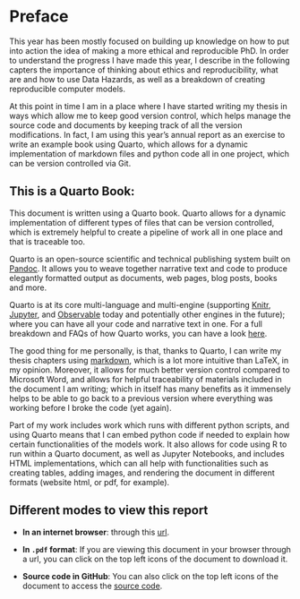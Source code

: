 # Preface {.unnumbered}

This year has been mostly focused on building up knowledge on how to put into action the idea of making a more ethical and reproducible PhD. In order to understand the progress I have made this year, I describe in the following capters the importance of thinking about ethics and reproducibility, what are and how to use Data Hazards, as well as a breakdown of creating reproducible computer models.

At this point in time I am in a place where I have started writing my thesis in ways which allow me to keep good version control, which helps manage the source code and documents by keeping track of all the version modifications. In fact, I am using this year's annual report as an exercise to write an example book using Quarto, which allows for a dynamic implementation of markdown files and python code all in one project, which can be version controlled via Git. 


## This is a Quarto Book:

This document is written using a Quarto book. Quarto allows for a dynamic implementation of different types of files that can be version controlled, which is extremely helpful to create a pipeline of work all in one place and that is traceable too. 

Quarto is an open-source scientific and technical publishing system built on [Pandoc](https://pandoc.org/). It allows you to weave together narrative text and code to produce elegantly formatted output as documents, web pages, blog posts, books and more. 

Quarto is at its core multi-language and multi-engine (supporting [Knitr](https://yihui.org/knitr/), [Jupyter](https://jupyter.org/), and [Observable](https://quarto.org/docs/computations/ojs.html) today and potentially other engines in the future); where you can have all your code and narrative text in one. For a full breakdown and FAQs of how Quarto works, you can have a look [here](https://quarto.org/docs/faq/rmarkdown.html).

The good thing for me personally, is that, thanks to Quarto, I can write my thesis chapters using [markdown](https://www.markdownguide.org/getting-started/), which is a lot more intuitive than LaTeX, in my opinion. Moreover, it allows for much better version control compared to Microsoft Word, and allows for helpful traceability of materials included in the document I am writing; which in itself has many benefits as it immensely helps to be able to go back to a previous version where everything was working before I broke the code (yet again).

Part of my work includes work which runs with different python scripts, and using Quarto means that I can embed python code if needed to explain how certain functionalities of the models work. It also allows for code using R to run within a Quarto document, as well as Jupyter Notebooks, and includes HTML implementations, which can all help with functionalities such as creating tables, adding images, and rendering the document in different formats (website html, or pdf, for example).

## Different modes to view this report
- **In an internet browser**: through this [url](https://susana465.quarto.pub/3rd-year-report).

- **In `.pdf` format**:  If you are viewing this document in your browser through a url, you can click on the top left icons of the document to download it.

- **Source code in GitHub**: You can also click on the top left icons of the document to access the [source code](https://github.com/Susana465/third_year_report).